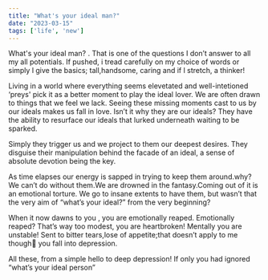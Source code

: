 ```yaml
---
title: "What's your ideal man?"
date: "2023-03-15"
tags: ['life', 'new']
---
```

<CustomImage src="https://github.com/Ashuku001/blogposts/blob/main/images/milyway%20texture.jpg" alt="ChatGPT provides the benefits of static site generation"/>
What's your ideal man? . That is one of the questions I don’t answer to all my all potentials. If pushed, i tread carefully on my choice of words or simply l give the basics; tall,handsome, caring and if l stretch, a thinker!

Living in a world where everything seems elevetated and well-intetioned ‘preys' pick it as a better moment to play the ideal lover. We are often drawn to things that we feel we lack. Seeing these missing moments cast to us by our ideals makes us fall in love. Isn’t it why they are our ideals? They have the ability to resurface our ideals that lurked underneath waiting to be sparked.

Simply they trigger us and we project to them our deepest desires. They disguise their manipulation behind the facade of an ideal, a sense of absolute devotion being the key.

As time elapses our energy is sapped in trying to keep them around.why? We can’t do without them.We are drowned in the fantasy.Coming out of it is an emotional torture. We go to insane extents to have them, but wasn’t that the very aim of “what’s your ideal?” from the very beginning?

When it now dawns to you , you are emotionally reaped. Emotionally reaped? That’s way too modest, you are heartbroken! Mentally you are unstable! Sent to bitter tears,lose of appetite;that doesn’t apply to me though you fall into depression.

All these, from a simple hello to deep depression!
If only you had ignored “what’s your ideal person”
